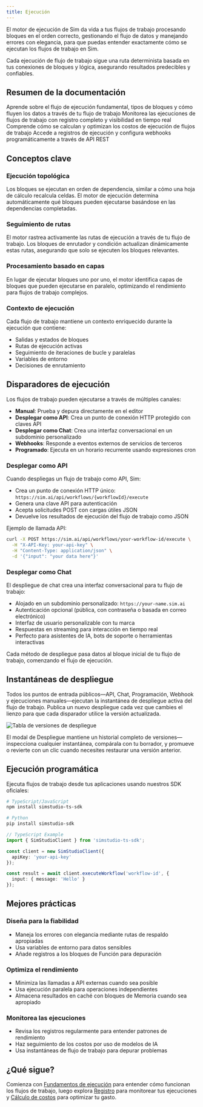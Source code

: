 ```yaml
---
title: Ejecución
---
```



El motor de ejecución de Sim da vida a tus flujos de trabajo procesando bloques en el orden correcto, gestionando el flujo de datos y manejando errores con elegancia, para que puedas entender exactamente cómo se ejecutan los flujos de trabajo en Sim.

<Callout type="info">
  Cada ejecución de flujo de trabajo sigue una ruta determinista basada en tus conexiones de bloques y lógica, asegurando resultados predecibles y confiables.
</Callout>

## Resumen de la documentación

<Cards>
  <Card title="Fundamentos de ejecución" href="/execution/basics">
    Aprende sobre el flujo de ejecución fundamental, tipos de bloques y cómo fluyen los datos a través de tu
    flujo de trabajo
  </Card>

  <Card title="Registro" href="/execution/logging">
    Monitorea las ejecuciones de flujos de trabajo con registro completo y visibilidad en tiempo real
  </Card>
  
  <Card title="Cálculo de costos" href="/execution/costs">
    Comprende cómo se calculan y optimizan los costos de ejecución de flujos de trabajo
  </Card>
  
  <Card title="API externa" href="/execution/api">
    Accede a registros de ejecución y configura webhooks programáticamente a través de API REST
  </Card>
</Cards>

## Conceptos clave

### Ejecución topológica
Los bloques se ejecutan en orden de dependencia, similar a cómo una hoja de cálculo recalcula celdas. El motor de ejecución determina automáticamente qué bloques pueden ejecutarse basándose en las dependencias completadas.

### Seguimiento de rutas
El motor rastrea activamente las rutas de ejecución a través de tu flujo de trabajo. Los bloques de enrutador y condición actualizan dinámicamente estas rutas, asegurando que solo se ejecuten los bloques relevantes.

### Procesamiento basado en capas
En lugar de ejecutar bloques uno por uno, el motor identifica capas de bloques que pueden ejecutarse en paralelo, optimizando el rendimiento para flujos de trabajo complejos.

### Contexto de ejecución
Cada flujo de trabajo mantiene un contexto enriquecido durante la ejecución que contiene:
- Salidas y estados de bloques
- Rutas de ejecución activas
- Seguimiento de iteraciones de bucle y paralelas
- Variables de entorno
- Decisiones de enrutamiento

## Disparadores de ejecución

Los flujos de trabajo pueden ejecutarse a través de múltiples canales:

- **Manual**: Prueba y depura directamente en el editor
- **Desplegar como API**: Crea un punto de conexión HTTP protegido con claves API
- **Desplegar como Chat**: Crea una interfaz conversacional en un subdominio personalizado
- **Webhooks**: Responde a eventos externos de servicios de terceros
- **Programado**: Ejecuta en un horario recurrente usando expresiones cron

### Desplegar como API

Cuando despliegas un flujo de trabajo como API, Sim:
- Crea un punto de conexión HTTP único: `https://sim.ai/api/workflows/{workflowId}/execute`
- Genera una clave API para autenticación
- Acepta solicitudes POST con cargas útiles JSON
- Devuelve los resultados de ejecución del flujo de trabajo como JSON

Ejemplo de llamada API:

```bash
curl -X POST https://sim.ai/api/workflows/your-workflow-id/execute \
  -H "X-API-Key: your-api-key" \
  -H "Content-Type: application/json" \
  -d '{"input": "your data here"}'
```

### Desplegar como Chat

El despliegue de chat crea una interfaz conversacional para tu flujo de trabajo:
- Alojado en un subdominio personalizado: `https://your-name.sim.ai`
- Autenticación opcional (pública, con contraseña o basada en correo electrónico)
- Interfaz de usuario personalizable con tu marca
- Respuestas en streaming para interacción en tiempo real
- Perfecto para asistentes de IA, bots de soporte o herramientas interactivas

Cada método de despliegue pasa datos al bloque inicial de tu flujo de trabajo, comenzando el flujo de ejecución.

## Instantáneas de despliegue

Todos los puntos de entrada públicos—API, Chat, Programación, Webhook y ejecuciones manuales—ejecutan la instantánea de despliegue activa del flujo de trabajo. Publica un nuevo despliegue cada vez que cambies el lienzo para que cada disparador utilice la versión actualizada.

<div className='flex justify-center my-6'>
  <Image
    src='/static/execution/deployment-versions-light.png'
    alt='Tabla de versiones de despliegue'
    width={500}
    height={280}
    className='rounded-xl border border-border shadow-sm'
  />
</div>

El modal de Despliegue mantiene un historial completo de versiones—inspecciona cualquier instantánea, compárala con tu borrador, y promueve o revierte con un clic cuando necesites restaurar una versión anterior.

## Ejecución programática

Ejecuta flujos de trabajo desde tus aplicaciones usando nuestros SDK oficiales:

```bash
# TypeScript/JavaScript
npm install simstudio-ts-sdk

# Python
pip install simstudio-sdk
```

```typescript
// TypeScript Example
import { SimStudioClient } from 'simstudio-ts-sdk';

const client = new SimStudioClient({ 
  apiKey: 'your-api-key' 
});

const result = await client.executeWorkflow('workflow-id', {
  input: { message: 'Hello' }
});
```

## Mejores prácticas

### Diseña para la fiabilidad
- Maneja los errores con elegancia mediante rutas de respaldo apropiadas
- Usa variables de entorno para datos sensibles
- Añade registros a los bloques de Función para depuración

### Optimiza el rendimiento
- Minimiza las llamadas a API externas cuando sea posible
- Usa ejecución paralela para operaciones independientes
- Almacena resultados en caché con bloques de Memoria cuando sea apropiado

### Monitorea las ejecuciones
- Revisa los registros regularmente para entender patrones de rendimiento
- Haz seguimiento de los costos por uso de modelos de IA
- Usa instantáneas de flujo de trabajo para depurar problemas

## ¿Qué sigue?

Comienza con [Fundamentos de ejecución](/execution/basics) para entender cómo funcionan los flujos de trabajo, luego explora [Registro](/execution/logging) para monitorear tus ejecuciones y [Cálculo de costos](/execution/costs) para optimizar tu gasto.
